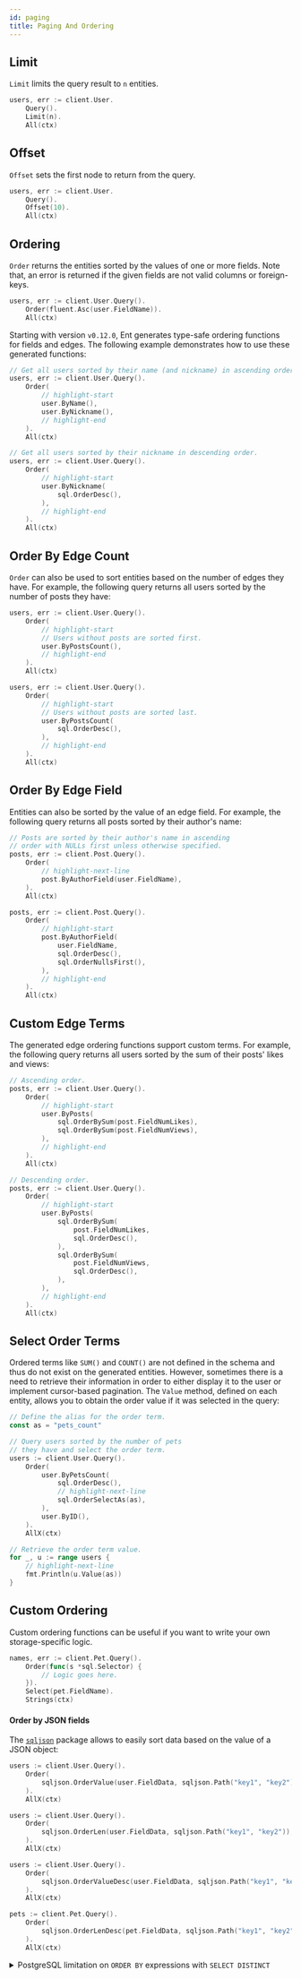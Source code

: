 ```yaml
---
id: paging
title: Paging And Ordering
---
```



## Limit

`Limit` limits the query result to `n` entities.

```go
users, err := client.User.
	Query().
	Limit(n).
	All(ctx)
```


## Offset

`Offset` sets the first node to return from the query. 

```go
users, err := client.User.
	Query().
	Offset(10).
	All(ctx)
```

## Ordering

`Order` returns the entities sorted by the values of one or more fields. Note that, an error
is returned if the given fields are not valid columns or foreign-keys.

```go
users, err := client.User.Query().
	Order(fluent.Asc(user.FieldName)).
	All(ctx)
```

Starting with version `v0.12.0`, Ent generates type-safe ordering functions for fields and edges. The following
example demonstrates how to use these generated functions:

```go
// Get all users sorted by their name (and nickname) in ascending order.
users, err := client.User.Query().
	Order(
		// highlight-start
		user.ByName(),
		user.ByNickname(),
		// highlight-end
	).
	All(ctx)

// Get all users sorted by their nickname in descending order.
users, err := client.User.Query().
	Order(
		// highlight-start
		user.ByNickname(
			sql.OrderDesc(),
		),
		// highlight-end
	).
	All(ctx)
```

## Order By Edge Count

`Order` can also be used to sort entities based on the number of edges they have. For example, the following query
returns all users sorted by the number of posts they have:

```go
users, err := client.User.Query().
	Order(
		// highlight-start
		// Users without posts are sorted first.
		user.ByPostsCount(),
		// highlight-end
	).
	All(ctx)

users, err := client.User.Query().
	Order(
		// highlight-start
		// Users without posts are sorted last.
		user.ByPostsCount(
			sql.OrderDesc(),
		),
		// highlight-end
	).
	All(ctx)
```

## Order By Edge Field

Entities can also be sorted by the value of an edge field. For example, the following query returns all posts sorted by
their author's name:

```go
// Posts are sorted by their author's name in ascending
// order with NULLs first unless otherwise specified.
posts, err := client.Post.Query().
	Order(
		// highlight-next-line
		post.ByAuthorField(user.FieldName),
	).
	All(ctx)

posts, err := client.Post.Query().
	Order(
		// highlight-start
		post.ByAuthorField(
			user.FieldName,
			sql.OrderDesc(),
			sql.OrderNullsFirst(),
		),
		// highlight-end
	).
	All(ctx)
```

## Custom Edge Terms

The generated edge ordering functions support custom terms. For example, the following query returns all users sorted
by the sum of their posts' likes and views:

```go
// Ascending order.
posts, err := client.User.Query().
	Order(
		// highlight-start
		user.ByPosts(
			sql.OrderBySum(post.FieldNumLikes),
			sql.OrderBySum(post.FieldNumViews),
		),
		// highlight-end
	).
	All(ctx)

// Descending order.
posts, err := client.User.Query().
	Order(
		// highlight-start
		user.ByPosts(
			sql.OrderBySum(
				post.FieldNumLikes,
				sql.OrderDesc(),
			),
			sql.OrderBySum(
				post.FieldNumViews,
				sql.OrderDesc(),
			),
		),
		// highlight-end
	).
	All(ctx)
```

## Select Order Terms

Ordered terms like `SUM()` and `COUNT()` are not defined in the schema and thus do not exist on the generated entities.
However, sometimes there is a need to retrieve their information in order to either display it to the user or implement
cursor-based pagination. The `Value` method, defined on each entity, allows you to obtain the order value if it was
selected in the query:

```go
// Define the alias for the order term.
const as = "pets_count"

// Query users sorted by the number of pets
// they have and select the order term.
users := client.User.Query().
	Order(
		user.ByPetsCount(
			sql.OrderDesc(),
			// highlight-next-line
			sql.OrderSelectAs(as),
		),
		user.ByID(),
	).
	AllX(ctx)

// Retrieve the order term value.
for _, u := range users {
	// highlight-next-line
	fmt.Println(u.Value(as))
}
```

## Custom Ordering

Custom ordering functions can be useful if you want to write your own storage-specific logic.

```go
names, err := client.Pet.Query().
	Order(func(s *sql.Selector) {
		// Logic goes here.
	}).
	Select(pet.FieldName).
	Strings(ctx)
```

#### Order by JSON fields

The [`sqljson`](https://pkg.go.dev/github.com/usalko/fluent/dialect/sql/sqljson) package allows to easily sort data based on the
value of a JSON object:

<Tabs>
<TabItem value="value" label="By Value" default>

```go {3}
users := client.User.Query().
    Order(
        sqljson.OrderValue(user.FieldData, sqljson.Path("key1", "key2")),
    ).
    AllX(ctx)
```

</TabItem>
<TabItem value="length" label="By Length">

```go {3}
users := client.User.Query().
    Order(
        sqljson.OrderLen(user.FieldData, sqljson.Path("key1", "key2")),
    ).
    AllX(ctx)
```

</TabItem>
<TabItem value="desc" label="Descending">

```go {3,9}
users := client.User.Query().
    Order(
        sqljson.OrderValueDesc(user.FieldData, sqljson.Path("key1", "key2")),
    ).
    AllX(ctx)

pets := client.Pet.Query().
    Order(
        sqljson.OrderLenDesc(pet.FieldData, sqljson.Path("key1", "key2")),
    ).
    AllX(ctx)
```

</TabItem>
</Tabs>

<details>
<summary>PostgreSQL limitation on <code>ORDER BY</code> expressions with <code>SELECT DISTINCT</code></summary>
<div>

PostgreSQL does not support `ORDER BY` expressions with `SELECT DISTINCT`. Thus, the `Unique` modifier should be set
to `false`. However, keep in mind that this may result in duplicate results when performing graph traversals.

```diff
users := client.User.Query().
    Order(
        sqljson.OrderValue(user.FieldData, sqljson.Path("key1", "key2")),
    ).
+   Unique(false).
    AllX(ctx)
```

</div>
</details>